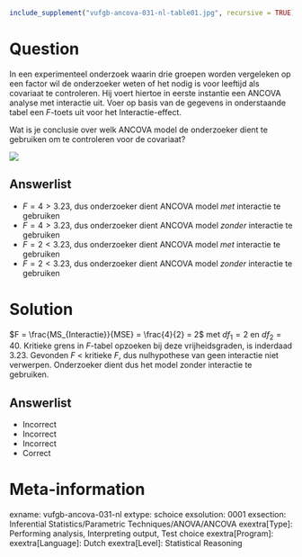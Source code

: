 ```r
include_supplement("vufgb-ancova-031-nl-table01.jpg", recursive = TRUE)
```

Question
========

In een experimenteel onderzoek waarin drie groepen worden vergeleken op een factor wil de onderzoeker weten of het nodig is voor leeftijd als covariaat te controleren. Hij voert hiertoe in eerste instantie een ANCOVA analyse met interactie uit. Voer op basis van de gegevens in onderstaande tabel een *F*-toets uit voor het Interactie-effect.

Wat is je conclusie over welk ANCOVA model de onderzoeker dient te gebruiken om te controleren voor de covariaat?

![](vufgb-ancova-031-nl-table01.jpg)
  
Answerlist
----------
* $F = 4 > 3.23$, dus onderzoeker dient ANCOVA model *met* interactie te gebruiken
* $F = 4 > 3.23$, dus onderzoeker dient ANCOVA model *zonder* interactie te gebruiken
* $F = 2 < 3.23$, dus onderzoeker dient ANCOVA model *met* interactie te gebruiken
* $F = 2 < 3.23$, dus onderzoeker dient ANCOVA model *zonder* interactie te gebruiken

Solution
========

$F = \frac{MS_{Interactie}}{MSE} = \frac{4}{2} = 2$ met $df_{1} = 2$ en $df_{2} = 40$. Kritieke grens in *F*-tabel opzoeken bij deze vrijheidsgraden, is inderdaad 3.23. Gevonden *F* < kritieke *F*, dus nulhypothese van geen interactie niet verwerpen. Onderzoeker dient dus het model zonder interactie te gebruiken.

Answerlist
----------
* Incorrect
* Incorrect
* Incorrect
* Correct

Meta-information
================
exname: vufgb-ancova-031-nl
extype: schoice
exsolution: 0001
exsection: Inferential Statistics/Parametric Techniques/ANOVA/ANCOVA
exextra[Type]: Performing analysis, Interpreting output, Test choice
exextra[Program]: 
exextra[Language]: Dutch
exextra[Level]: Statistical Reasoning
